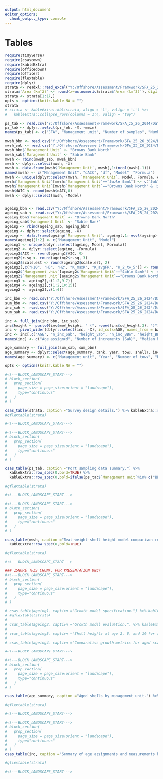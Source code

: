 ```yaml
---
output: html_document
editor_options: 
  chunk_output_type: console
---
```

\clearpage

# Tables {-}

```r
require(tidyverse)
require(csasdown)
require(kableExtra)
require(officedown)
require(officer)
require(flextable)
require(dplyr)
strata <- readxl::read_excel("Y:/Offshore/Assessment/Framework/SFA_25_26_2024/DataInputs/survey_design.xlsx")
strata$`Area (km^2)` <- round(x=as.numeric(strata$`Area (km^2)`), digits=2)
strata <- strata[1:17,]
opts <- options(knitr.kable.NA = "")
strata
# strata <- kableExtra::kbl(strata, align = "l", valign = "t") %>%
#   kableExtra::collapse_rows(columns = 1:4, valign = "top")

ps_tab <- read.csv("Y:/Offshore/Assessment/Framework/SFA_25_26_2024/DataInputs/Port_sampling/ps_tab.csv")
ps_tab <- dplyr::select(ps_tab, -X, -main)
names(ps_tab) <- c("SFA", "Management unit", "Number of samples", "Number of years with PS data", "Most recent year with PS data", "Number of months with PS data", "Long term median (mc)", "Standard deviation (mc)", "Minimum (mc)", "Maximum (mc)")

mwsh_bbn <- read.csv("Y:/Offshore/Assessment/Framework/SFA_25_26_2024/DataInputs/MWSH/BBn/AICtable.csv")
mwsh_sab <- read.csv("Y:/Offshore/Assessment/Framework/SFA_25_26_2024/DataInputs/MWSH/Sab/AICtable.csv")
mwsh_bbn$`Management Unit` <- "Browns Bank North"
mwsh_sab$`Management Unit` <- "Sable Bank"
mwsh <- rbind(mwsh_sab, mwsh_bbn)
mwsh <- dplyr::select(mwsh, -X)
mwsh <- data.frame(mwsh$`Management Unit`, mwsh[,1:(ncol(mwsh)-1)])
names(mwsh) <- c("Management Unit", "dAIC", "df", "Model", "Formula")
mwsh <- unique(dplyr::select(mwsh, `Management Unit`, Model, Formula, df, dAIC))
mwsh$`Management Unit`[mwsh$`Management Unit`=="Sable Bank"] <- c("Sable Bank", rep(NA, (length(unique(mwsh$Model))-1)))
mwsh$`Management Unit`[mwsh$`Management Unit`=="Browns Bank North" & !is.na(mwsh$`Management Unit`)] <- c("Browns Bank North", rep(NA, (length(unique(mwsh$Model))-1)))
mwsh$dAIC <- round(mwsh$dAIC,0)
mwsh <- dplyr::select(mwsh, -Model)


ageing_bbn <- read.csv("Y:/Offshore/Assessment/Framework/SFA_25_26_2024/DataInputs/Ageing/BBn/summary_stats.csv")
ageing_sab <- read.csv("Y:/Offshore/Assessment/Framework/SFA_25_26_2024/DataInputs/Ageing/Sab/summary_stats.csv")
ageing_bbn$`Management Unit` <- "Browns Bank North"
ageing_sab$`Management Unit` <- "Sable Bank"
ageing <- rbind(ageing_sab, ageing_bbn)
ageing <- dplyr::select(ageing, -X)
ageing <- data.frame(ageing$`Management Unit`, ageing[,1:(ncol(ageing)-1)])
names(ageing)[1:2] <- c("Management Unit", "Model")
ageing1 <- unique(dplyr::select(ageing, Model, Formula))
ageing2 <- dplyr::select(ageing, -Formula)
ageing2$AIC <- round(ageing2$AIC, 0)
ageing2$r.sq <- round(ageing2$r.sq, 3)
ageing2$scale.est <- round(ageing2$scale.est, 2)
ageing2[,c("H10", "H5", "H2", "K_maxR", "K_avgFR", "K_2_to_5")] <- round(ageing2[,c("H10", "H5", "H2", "K_maxR", "K_avgFR", "K_2_to_5")], 1)
ageing2$`Management Unit`[ageing2$`Management Unit`=="Sable Bank"] <- c("Sable Bank", NA, NA)
ageing2$`Management Unit`[ageing2$`Management Unit`=="Browns Bank North" & !is.na(ageing2$`Management Unit`)] <- c("Browns Bank North", NA, NA)
ageing3 <- ageing2[,c(1:2,9:7)]
ageing4 <- ageing2[,c(1:2,10:15)]
ageing2 <- ageing2[,c(1:6)]

inc_bbn <- read.csv("Y:/Offshore/Assessment/Framework/SFA_25_26_2024/DataInputs/Ageing/increments_bbn.csv")
sum_bbn <- read.csv("Y:/Offshore/Assessment/Framework/SFA_25_26_2024/DataInputs/Ageing/age_summary_bbn.csv")
inc_sab <- read.csv("Y:/Offshore/Assessment/Framework/SFA_25_26_2024/DataInputs/Ageing/increments_sab.csv")
sum_sab <- read.csv("Y:/Offshore/Assessment/Framework/SFA_25_26_2024/DataInputs/Ageing/age_summary_sab.csv")

inc <- full_join(inc_bbn, inc_sab)
inc$height <- paste0(inc$med_height, " (", round(inc$sd_height,2), ")")
inc <- pivot_wider(dplyr::select(inc, -X), id_cols=AGE, names_from = bank, values_from=c(n_inc, height))
inc <- inc[,c("AGE", "n_inc_Sab", "height_Sab", "n_inc_BBn", "height_BBn")]
names(inc) <- c("Age assigned", "Number of increments (Sab)", "Median height (Sab, SD)",  "Number of increments (BBn)", "Median height (BBn, SD)")

age_summary <- full_join(sum_sab, sum_bbn)
age_summary <- dplyr::select(age_summary, bank, year, tows, shells, increments, -X, -ager)
names(age_summary) <- c("Management unit", "Year", "Number of tows", "Number of shells", "Number of increments")

opts <- options(knitr.kable.NA = "")

```



```r
#<!---BLOCK_LANDSCAPE_START--->
# block_section(
#   prop_section(
#     page_size = page_size(orient = "landscape"),
#     type="continuous"
#   )
# )

csas_table(strata, caption ="Survey design details.") %>% kableExtra::row_spec(0,bold=TRUE)
#qflextable(strata)

#<!---BLOCK_LANDSCAPE_START--->
```

```r
#<!---BLOCK_LANDSCAPE_START--->
# block_section(
#   prop_section(
#     page_size = page_size(orient = "landscape"),
#     type="continuous"
#   )
# )

csas_table(ps_tab, caption ="Port sampling data summary.") %>% 
  kableExtra::row_spec(0,bold=TRUE) %>% 
  kableExtra::row_spec(0,bold=ifelse(ps_tab$`Management unit`%in% c("BBn", "Sab"), TRUE, FALSE))

#qflextable(strata)

#<!---BLOCK_LANDSCAPE_START--->
```



```r
#<!---BLOCK_LANDSCAPE_START--->
# block_section(
#   prop_section(
#     page_size = page_size(orient = "landscape"),
#     type="continuous"
#   )
# )

csas_table(mwsh, caption ="Meat weight-shell height model comparison results.") %>% 
  kableExtra::row_spec(0,bold=TRUE)

#qflextable(strata)

#<!---BLOCK_LANDSCAPE_START--->
```


```r
### IGNORE THIS CHUNK. FOR PRESENTATION ONLY
#<!---BLOCK_LANDSCAPE_START--->
# block_section(
#   prop_section(
#     page_size = page_size(orient = "landscape"),
#     type="continuous"
#   )
# )

# csas_table(ageing1, caption ="Growth model specification.") %>% kableExtra::row_spec(0,bold=TRUE)
# #qflextable(strata)
# 
# csas_table(ageing2, caption ="Growth model evaluation.") %>% kableExtra::row_spec(0,bold=TRUE)
# 
# csas_table(ageing3, caption ="Shell heights at age 2, 5, and 10 for aged scallops, from three models.") %>% kableExtra::row_spec(0,bold=TRUE)
# 
# csas_table(ageing4, caption ="Comparative growth metrics for aged scallops, from three models. A_avgFR is the age of an average fully-recruited scallop, A_maxR is the age of a scallop at maximum recruit size, and A_minR is the age of a scallop at the minimum recruit size. K values represent growth (in mm) in the year prior to reaching average fully-recruited shell height (K_avgFR) and maximum recruit size (K_maxR), and from ages 2 to 5 (K_2-5).") %>% kableExtra::row_spec(0,bold=TRUE)

#<!---BLOCK_LANDSCAPE_START--->
```

```r
#<!---BLOCK_LANDSCAPE_START--->
# block_section(
#   prop_section(
#     page_size = page_size(orient = "landscape"),
#     type="continuous"
#   )
# )

csas_table(age_summary, caption ="Aged shells by management unit.") %>% kableExtra::row_spec(0,bold=TRUE)

#qflextable(strata)

#<!---BLOCK_LANDSCAPE_START--->
```

```r
#<!---BLOCK_LANDSCAPE_START--->
# block_section(
#   prop_section(
#     page_size = page_size(orient = "landscape"),
#     type="continuous"
#   )
# )
csas_table(inc, caption ="Summary of age assignments and measurements by management unit. Increment height is measured in millimetres. Standard deviation in increment height is provided in parentheses.") %>% kableExtra::row_spec(0,bold=TRUE)

#qflextable(strata)

#<!---BLOCK_LANDSCAPE_START--->
```